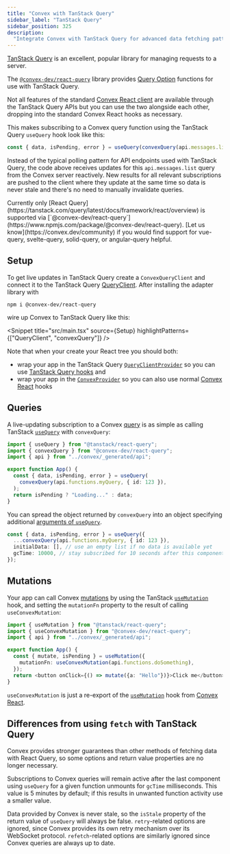 ```yaml
---
title: "Convex with TanStack Query"
sidebar_label: "TanStack Query"
sidebar_position: 325
description:
  "Integrate Convex with TanStack Query for advanced data fetching patterns"
---
```



[TanStack Query](https://tanstack.com/query/latest) is an excellent, popular
library for managing requests to a server.

The
[`@convex-dev/react-query`](https://www.npmjs.com/package/@convex-dev/react-query)
library provides
[Query Option](https://tanstack.com/query/latest/docs/framework/react/guides/query-options)
functions for use with TanStack Query.

Not all features of the standard [Convex React client](/client/react) are
available through the TanStack Query APIs but you can use the two alongside each
other, dropping into the standard Convex React hooks as necessary.

<BetaAdmonition feature="The TanStack Query adapter" verb="is" />

This makes subscribing to a Convex query function using the TanStack Query
`useQuery` hook look like this:

```ts
const { data, isPending, error } = useQuery(convexQuery(api.messages.list, {}));
```

Instead of the typical polling pattern for API endpoints used with TanStack
Query, the code above receives updates for this `api.messages.list` query from
the Convex server reactively. New results for all relevant subscriptions are
pushed to the client where they update at the same time so data is never stale
and there's no need to manually invalidate queries.

<Admonition type="note" title="Support for other frameworks">
  Currently only [React
  Query](https://tanstack.com/query/latest/docs/framework/react/overview) is
  supported via
  [`@convex-dev/react-query`](https://www.npmjs.com/package/@convex-dev/react-query).
  [Let us know](https://convex.dev/community) if you would find support for
  vue-query, svelte-query, solid-query, or angular-query helpful.
</Admonition>

## Setup

To get live updates in TanStack Query create a `ConvexQueryClient` and connect
it to the TanStack Query
[QueryClient](https://tanstack.com/query/latest/docs/reference/QueryClient).
After installing the adapter library with

```
npm i @convex-dev/react-query
```

wire up Convex to TanStack Query like this:

<Snippet
  title="src/main.tsx"
  source={Setup}
  highlightPatterns={["QueryClient", "convexQuery"]}
/>

Note that when your create your React tree you should both:

- wrap your app in the TanStack Query
  [`QueryClientProvider`](https://tanstack.com/query/latest/docs/framework/react/reference/QueryClientProvider)
  so you can use
  [TanStack Query hooks](https://tanstack.com/query/latest/docs/framework/react/reference/useQuery)
  and
- wrap your app in the [`ConvexProvider`](/api/modules/react#convexprovider) so
  you can also use normal [Convex React](/client/react) hooks

## Queries

A live-updating subscription to a Convex [query](/functions/query-functions.mdx)
is as simple as calling TanStack
[`useQuery`](https://tanstack.com/query/latest/docs/framework/react/reference/useQuery)
with `convexQuery`:

```ts
import { useQuery } from "@tanstack/react-query";
import { convexQuery } from "@convex-dev/react-query";
import { api } from "../convex/_generated/api";

export function App() {
  const { data, isPending, error } = useQuery(
    convexQuery(api.functions.myQuery, { id: 123 }),
  );
  return isPending ? "Loading..." : data;
}
```

You can spread the object returned by `convexQuery` into an object specifying
additional
[arguments of `useQuery`](https://tanstack.com/query/latest/docs/framework/react/reference/useQuery).

```ts
const { data, isPending, error } = useQuery({
  ...convexQuery(api.functions.myQuery, { id: 123 }),
  initialData: [], // use an empty list if no data is available yet
  gcTime: 10000, // stay subscribed for 10 seconds after this component unmounts
});
```

## Mutations

Your app can call Convex [mutations](/functions/mutation-functions.mdx) by using
the TanStack
[`useMutation`](https://tanstack.com/query/latest/docs/framework/react/reference/useMutation)
hook, and setting the `mutationFn` property to the result of calling
`useConvexMutation`:

```ts
import { useMutation } from "@tanstack/react-query";
import { useConvexMutation } from "@convex-dev/react-query";
import { api } from "../convex/_generated/api";

export function App() {
  const { mutate, isPending } = useMutation({
    mutationFn: useConvexMutation(api.functions.doSomething),
  });
  return <button onClick={() => mutate({a: "Hello"})}>Click me</button>;
}
```

`useConvexMutation` is just a re-export of the
[`useMutation`](/client/react#editing-data) hook from
[Convex React](/client/react).

## Differences from using `fetch` with TanStack Query

Convex provides stronger guarantees than other methods of fetching data with
React Query, so some options and return value properties are no longer
necessary.

Subscriptions to Convex queries will remain active after the last component
using `useQuery` for a given function unmounts for `gcTime` milliseconds. This
value is 5 minutes by default; if this results in unwanted function activity use
a smaller value.

Data provided by Convex is never stale, so the `isStale` property of the return
value of `useQuery` will always be false. `retry`-related options are ignored,
since Convex provides its own retry mechanism over its WebSocket protocol.
`refetch`-related options are similarly ignored since Convex queries are always
up to date.
